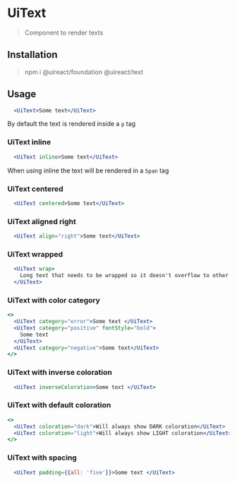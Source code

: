 
# UiText

<Metadata packageName='text' packageJson={packageJson} />

> Component to render texts

## Installation

> npm i @uireact/foundation @uireact/text

## Usage

```jsx live scope={{UiText}}
  <UiText>Some text</UiText>
```

By default the text is rendered inside a `p` tag

### UiText inline

```jsx live scope={{UiText}}
  <UiText inline>Some text</UiText>
```

When using inline the text will be rendered in a `Span` tag

### UiText centered

```jsx live scope={{UiText}}
  <UiText centered>Some text</UiText>
```

### UiText aligned right

```jsx live scope={{UiText}}
  <UiText align="right">Some text</UiText>
```

### UiText wrapped

```jsx live scope={{UiText}}
  <UiText wrap>
    Long text that needs to be wrapped so it doesn't overflow to other areas of the content where we wouldn't like it
  </UiText>
```

### UiText with color category

```jsx live scope={{UiText}}
<>
  <UiText category="error">Some text </UiText>
  <UiText category="positive" fontStyle="bold">
    Some text
  </UiText>
  <UiText category="negative">Some text</UiText>
</>
```

### UiText with inverse coloration

```jsx live scope={{UiText}}
  <UiText inverseColoration>Some text </UiText>
```

### UiText with default coloration

```jsx live scope={{UiText}}
<>
  <UiText coloration="dark">Will always show DARK coloration</UiText>
  <UiText coloration="light">Will always show LIGHT coloration</UiText>
</>
```
### UiText with spacing

```jsx live scope={{UiText}}
  <UiText padding={{all: 'five'}}>Some text </UiText>
```

